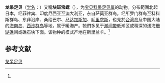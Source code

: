 {{Speciesbox
| name = 龙呆足贝
| status = 
| status_system = 
| image = Cypraea stolida.jpg
| genus = Blasicrura
| species = stolida
| authority = ([[卡尔·林奈|Linnaeus]], 1758)<ref name='id10693'>{{cite web| url =http://www.bioinfo.cn/db05/BjdwSpecies.php?action=view&id=10693| title =龙呆足贝| work =《中国动物物种编目数据库》| publisher =中国科学院微生物研究所| author =中国科学院动物研究所| accessdate =2009-04-28| deadurl =yes| archiveurl =https://web.archive.org/web/20160305044443/http://www.bioinfo.cn/db05/BjdwSpecies.php?action=view&id=10693| archivedate =2016-03-05}}</ref>
}}

'''龙呆足贝'''（[[学名|学名]]：{{lang|la|''Blasicrura stolida''}}）又稱'''块斑宝螺'''（''{{lang|la|Cypraea stolida}}''），为[[宝贝科|宝贝科]][[呆足贝属|呆足贝属]]的动物。分布範圍北起日本，经菲律宾、印度尼西亚至澳大利亚，东自萨莫亚群岛，经所罗门群岛至科科斯群岛、东非沿岸、桑给巴尔、[[马达加斯加|马达加斯加]]、[[毛里求斯|毛里求斯]]，也見於[[台湾岛|台湾岛]]及中国大陆的[[海南岛|海南岛]]、[[西沙群岛|西沙群岛]]等地，属于暖海产。牠們多见于[[潮间带|潮间带]]低潮区或稍深的浅海[[珊瑚礁|珊瑚礁]]间或礁石块下面。该物种的模式产地在斯里兰卡。<ref name='id10693'/>

== 参考文献 ==
{{reflist}}

{{Commons category|Bistolida stolida}}
{{Taxonbar|from=Q1057824}}

[[Category:呆足贝属|龙呆足贝]]


{{软体动物小作品}}